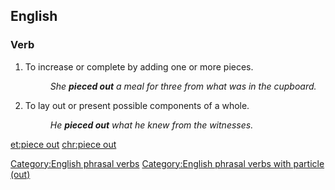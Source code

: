 ==English==

===Verb===
{{en-verb|pieces out|piecing out|pieced out}}

# To increase or complete by adding one or more pieces.
#: ''She '''pieced out''' a meal for three from what was in the cupboard.''
# To lay out or present possible components of a whole.
#: ''He '''pieced out''' what he knew from the witnesses.''

[[Category:English phrasal verbs]]
[[Category:English phrasal verbs with particle (out)]]

[[et:piece out]]
[[chr:piece out]]